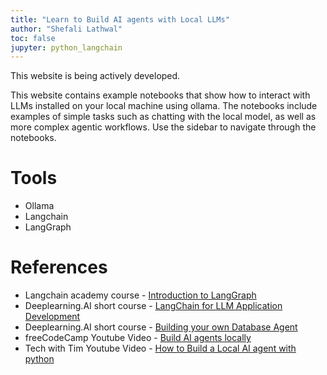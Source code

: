 ```yaml
---
title: "Learn to Build AI agents with Local LLMs"
author: "Shefali Lathwal"
toc: false
jupyter: python_langchain
---
```


::: {.callout-note}
This website is being actively developed.
:::

This website contains example notebooks that show how to interact with LLMs installed on your local machine using ollama. The notebooks include examples of simple tasks such as chatting with the local model, as well as more complex agentic workflows. Use the sidebar to navigate through the notebooks.

# Tools
- Ollama
- Langchain
- LangGraph

# References
- Langchain academy course - [Introduction to LangGraph](https://academy.langchain.com/courses/intro-to-langgraph)
- Deeplearning.AI short course - [LangChain for LLM Application Development](https://learn.deeplearning.ai/courses/langchain/lesson/u9olq/introduction)
- Deeplearning.AI short course - [Building your own Database Agent](https://learn.deeplearning.ai/courses/building-your-own-database-agent/lesson/u5iz6/introduction)
- freeCodeCamp Youtube Video - [Build AI agents locally](https://www.youtube.com/watch?v=GWB9ApTPTv4)
- Tech with Tim Youtube Video - [How to Build a Local AI agent with python](https://www.youtube.com/watch?v=E4l91XKQSgw)
